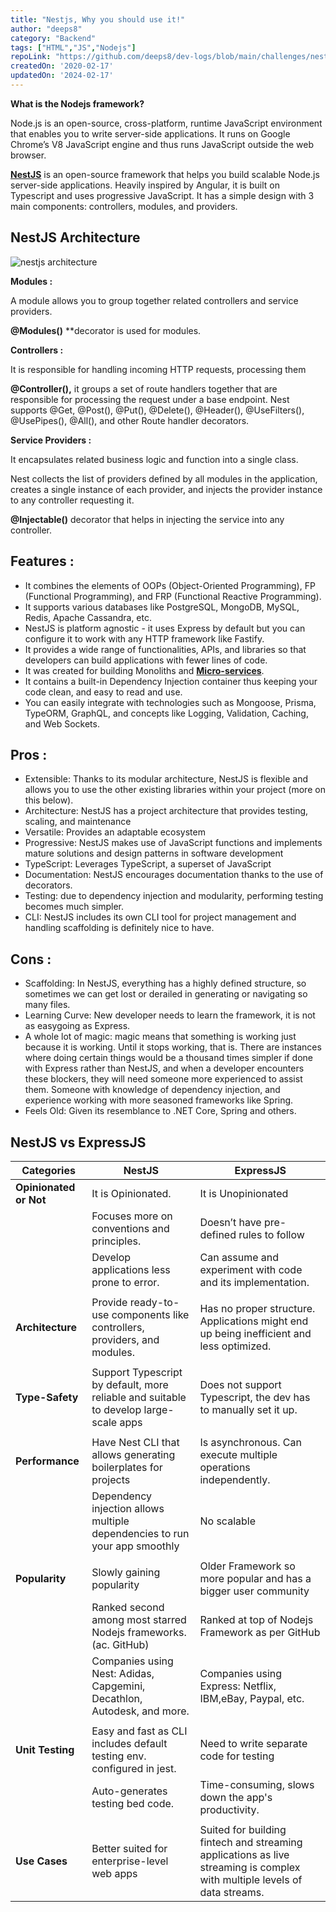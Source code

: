 ```yaml
---
title: "Nestjs, Why you should use it!"
author: "deeps8"
category: "Backend"
tags: ["HTML","JS","Nodejs"]
repoLink: "https://github.com/deeps8/dev-logs/blob/main/challenges/nestjs-why-you-should-use-it.mdx"
createdOn: '2020-02-17'
updatedOn: '2024-02-17'
---
```


**What is the Nodejs framework?** 

Node.js is an open-source, cross-platform, runtime JavaScript environment that enables you to write server-side applications. It runs on Google Chrome’s V8 JavaScript engine and thus runs JavaScript outside the web browser.

[**NestJS**](https://nestjs.com/) is an open-source framework that helps you build scalable Node.js server-side applications. Heavily inspired by Angular, it is built on Typescript and uses progressive JavaScript. It has a simple design with 3 main components: controllers, modules, and providers.

## **NestJS Architecture**

![nestjs architecture](https://lh5.googleusercontent.com/4HvTgUFGeQse53g04p7r_V21EnzqPgaM_rf3BlhNv6LfSnYF_QqDhZKcrGleRNSiGYgjZV_OHVDotewsVdnrE2lKjTQIArpmH4don_uRZeB6KdPhNWrS0ABtsCJEaG-lL6DMB6WBHFsxv0Rxiyo11IYh7qLOZadiz_aV2usRhFcIpLxKMQSn-MWnDA)

**Modules :**

A module allows you to group together related controllers and service providers.

**@Modules()** **decorator is used for modules.

**Controllers :**

It is responsible for handling incoming HTTP requests, processing them

**@Controller(),** it groups a set of route handlers together that are responsible for processing the request under a base endpoint.
Nest supports @Get, @Post(), @Put(), @Delete(), @Header(), @UseFilters(), @UsePipes(), @All(), and other Route handler decorators.

**Service Providers :**

It encapsulates related business logic and function into a single class.

Nest collects the list of providers defined by all modules in the application, creates a single instance of each provider, and injects the provider instance to any controller requesting it.

**@Injectable()** decorator that helps in injecting the service into any controller.

## Features :

- It combines the elements of OOPs (Object-Oriented Programming), FP (Functional Programming), and FRP (Functional Reactive Programming).
- It supports various databases like PostgreSQL, MongoDB, MySQL, Redis, Apache Cassandra, etc.
- NestJS is platform agnostic - it uses Express by default but you can configure it to work with any HTTP framework like Fastify.
- It provides a wide range of functionalities, APIs, and libraries so that developers can build applications with fewer lines of code.
- It was created for building Monoliths and [**Micro-services**](https://www.solutelabs.com/blog/microservices-nestjs).
- It contains a built-in Dependency Injection container thus keeping your code clean, and easy to read and use.
- You can easily integrate with technologies such as Mongoose, Prisma, TypeORM, GraphQL, and concepts like Logging, Validation, Caching, and Web Sockets.

## Pros :

- Extensible: Thanks to its modular architecture, NestJS is flexible and allows you to use the other existing libraries within your project (more on this below).
- Architecture: NestJS has a project architecture that provides testing, scaling, and maintenance
- Versatile: Provides an adaptable ecosystem
- Progressive: NestJS makes use of JavaScript functions and implements mature solutions and design patterns in software development
- TypeScript: Leverages TypeScript, a superset of JavaScript
- Documentation: NestJS encourages documentation thanks to the use of decorators.
- Testing: due to dependency injection and modularity, performing testing becomes much simpler.
- CLI: NestJS includes its own CLI tool for project management and handling scaffolding is definitely nice to have.

## Cons :

- Scaffolding: In NestJS, everything has a highly defined structure, so sometimes we can get lost or derailed in generating or navigating so many files.
- Learning Curve: New developer needs to learn the framework, it is not as easygoing as Express.
- A whole lot of magic: magic means that something is working just because it is working. Until it stops working, that is. There are instances where doing certain things would be a thousand times simpler if done with Express rather than NestJS, and when a developer encounters these blockers, they will need someone more experienced to assist them. Someone with knowledge of dependency injection, and experience working with more seasoned frameworks like Spring.
- Feels Old: Given its resemblance to .NET Core, Spring and others.

## NestJS vs ExpressJS

| **Categories** | **NestJS** | **ExpressJS** |
| --- | --- | --- |
| **Opinionated or Not** | It is Opinionated. | It is Unopinionated |
|  | Focuses more on conventions and principles. | Doesn’t have pre-defined rules to follow |
|  | Develop applications less prone to error. | Can assume and experiment with code and its implementation. |
|  |  |  |
| **Architecture** | Provide ready-to-use components like controllers, providers, and modules. | Has no proper structure. Applications might end up being inefficient and less optimized. |
|  |  |  |
| **Type-Safety** | Support Typescript by default, more reliable and suitable to develop large-scale apps | Does not support Typescript, the dev has to manually set it up.|
|  |  |  |
| **Performance** | Have Nest CLI that allows generating boilerplates for projects | Is asynchronous. Can execute multiple operations independently. |
|  | Dependency injection allows multiple dependencies to run your app smoothly | No scalable |
|  |  |  |
| **Popularity** | Slowly gaining popularity | Older Framework so more popular and has a bigger user community |
|  | Ranked second among most starred Nodejs frameworks. (ac. GitHub) | Ranked at top of Nodejs Framework as per GitHub |
|  | Companies using Nest: Adidas, Capgemini, Decathlon, Autodesk, and more. | Companies using Express: Netflix, IBM,eBay, Paypal, etc.  |
|  |  |  |
| **Unit Testing** | Easy and fast as CLI includes default testing env. configured in jest.  | Need to write separate code for testing |
|  | Auto-generates testing bed code. | Time-consuming, slows down the app's productivity. |
|  |  |  |
| **Use Cases** | Better suited for enterprise-level web apps | Suited for building fintech and streaming applications as live streaming is complex with multiple levels of data streams. |
